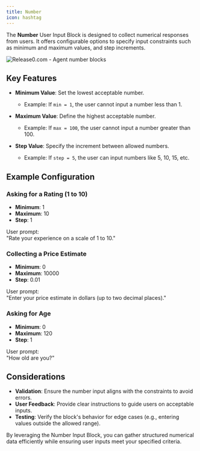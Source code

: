 ```yaml
---
title: Number
icon: hashtag
---
```


The **Number** User Input Block is designed to collect numerical responses from users. It offers configurable options to specify input constraints such as minimum and maximum values, and step increments.

<Frame style={{ maxWidth: '600px' }}>
  <img src="/images/blocks/inputs/input-number.png" alt="Release0.com - Agent number blocks" />
</Frame>

## Key Features

- **Minimum Value**: Set the lowest acceptable number.  
  - Example: If `min = 1`, the user cannot input a number less than 1.

- **Maximum Value**: Define the highest acceptable number.  
  - Example: If `max = 100`, the user cannot input a number greater than 100.

- **Step Value**: Specify the increment between allowed numbers.  
  - Example: If `step = 5`, the user can input numbers like 5, 10, 15, etc.

## Example Configuration

### Asking for a Rating (1 to 10)
- **Minimum**: 1  
- **Maximum**: 10  
- **Step**: 1  

User prompt:  
"Rate your experience on a scale of 1 to 10."

### Collecting a Price Estimate
- **Minimum**: 0  
- **Maximum**: 10000  
- **Step**: 0.01  

User prompt:  
"Enter your price estimate in dollars (up to two decimal places)."

### Asking for Age
- **Minimum**: 0  
- **Maximum**: 120  
- **Step**: 1  

User prompt:  
"How old are you?"

## Considerations

- **Validation**: Ensure the number input aligns with the constraints to avoid errors.  
- **User Feedback**: Provide clear instructions to guide users on acceptable inputs.  
- **Testing**: Verify the block's behavior for edge cases (e.g., entering values outside the allowed range).

By leveraging the Number Input Block, you can gather structured numerical data efficiently while ensuring user inputs meet your specified criteria.
